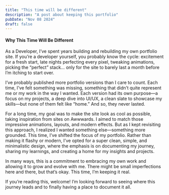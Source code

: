 ```yaml
---
title: "This time will be different"
description: "A post about keeping this portfolio"
pubDate: "Nov 08 2024"
draft: false
---
```


#### Why This Time Will Be Different

As a Developer, I’ve spent years building and rebuilding my own portfolio site. If you’re a developer yourself, you probably know the cycle: excitement for a fresh start, late nights perfecting every pixel, tweaking animations, picking the “perfect” stack… only for the site to barely last a month before I’m itching to start over.

I’ve probably published more portfolio versions than I care to count. Each time, I’ve felt something was missing, something that didn’t quite represent me or my work in the way I wanted. Each version had its own purpose—a focus on my projects, a deep dive into UI/UX, a clean slate to showcase my skills—but none of them felt like “home.” And so, they never lasted.

For a long time, my goal was to make the site look as cool as possible, taking inspiration from sites on Awwwards. I aimed to match those impressive animations, layouts, and modern effects. But as I kept revisiting this approach, I realized I wanted something else—something more grounded. This time, I’ve shifted the focus of my portfolio. Rather than making it flashy or modern, I’ve opted for a super clean, simple, and minimalistic design, where the emphasis is on documenting my journey, sharing my learnings, and creating a home for my insights and projects.

In many ways, this is a commitment to embracing my own work and allowing it to grow and evolve with me. There might be small imperfections here and there, but that’s okay. This time, I’m keeping it real.

If you’re reading this, welcome! I’m looking forward to seeing where this journey leads and to finally having a place to document it all.
